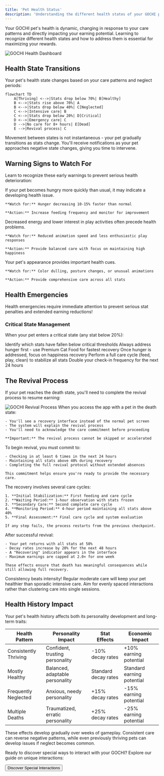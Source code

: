 ```yaml
---
title: 'Pet Health Status'
description: 'Understanding the different health states of your GOCHI pet and how they affect your earnings'
---
```


Your GOCHI pet's health is dynamic, changing in response to your care patterns and directly impacting your earning potential. Learning to recognize different health states and how to address them is essential for maximizing your rewards.

<Frame caption="Your pet's status dashboard provides a real-time view of its current health state">
  <img src="https://docs.gochipet.ai/~gitbook/image?url=https%3A%2F%2F3528066101-files.gitbook.io%2F%7E%2Ffiles%2Fv0%2Fb%2Fgitbook-x-prod.appspot.com%2Fo%2Fspaces%252FYv0htsJ66B6R2jHRwvIC%252Fuploads%252FwcaqmvXjR5c9K2CCFPBg%252FScreenshot%25202025-04-06%2520at%252018.19.59.png%3Falt%3Dmedia%26token%3D6e1cba69-6bf5-4029-bc75-168f6d2be333&width=768&dpr=1&quality=100&sign=fdf73d33&sv=2" alt="GOCHI Health Dashboard" />
</Frame>

## Health State Transitions

Your pet's health state changes based on your care patterns and neglect periods:

```mermaid
flowchart TD
    A[Thriving] <-->|Stats drop below 70%| B[Healthy]
    B <-->|Stats rise above 70%| A
    B <-->|Stats drop below 40%| C[Neglected]
    C <-->|Intensive care| B
    C <-->|Stats drop below 20%| D[Critical]
    D <-->|Emergency care| C
    D -->|No care for 8+ hours| E[Dead]
    E -->|Revival process| C
```

<Note>
Movement between states is not instantaneous - your pet gradually transitions as stats change. You'll receive notifications as your pet approaches negative state changes, giving you time to intervene.
</Note>

## Warning Signs to Watch For

Learn to recognize these early warnings to prevent serious health deterioration:

<CardGroup cols={3}>
  <Card title="Appetite Changes" icon="drumstick-bite">
    If your pet becomes hungry more quickly than usual, it may indicate a developing health issue.
    
    **Watch for:** Hunger decreasing 10-15% faster than normal
    
    **Action:** Increase feeding frequency and monitor for improvement
  </Card>
  
  <Card title="Activity Reduction" icon="battery-half">
    Decreased energy and lower interest in play activities often precede health problems.
    
    **Watch for:** Reduced animation speed and less enthusiastic play responses
    
    **Action:** Provide balanced care with focus on maintaining high happiness
  </Card>
  
  <Card title="Visual Changes" icon="eye">
    Your pet's appearance provides important health cues.
    
    **Watch for:** Color dulling, posture changes, or unusual animations
    
    **Action:** Provide comprehensive care across all stats
  </Card>
</CardGroup>

## Health Emergencies

<Warning>
Health emergencies require immediate attention to prevent serious stat penalties and extended earning reductions!
</Warning>

### Critical State Management

When your pet enters a critical state (any stat below 20%):

<Steps>
  <Step title="Assess Critical Stats">
    Identify which stats have fallen below critical thresholds
  </Step>
  <Step title="Address Hunger First">
    Always address hunger first - use Premium Cat Food for fastest recovery
  </Step>
  <Step title="Restore Happiness">
    Once hunger is addressed, focus on happiness recovery
  </Step>
  <Step title="Complete Care Cycle">
    Perform a full care cycle (feed, play, clean) to stabilize all stats
  </Step>
  <Step title="Increase Check-in Frequency">
    Double your check-in frequency for the next 24 hours
  </Step>
</Steps>

## The Revival Process

If your pet reaches the death state, you'll need to complete the revival process to resume earning:

<Frame caption="The revival interface guides you through the recovery process">
  <img src="https://media.discordapp.net/attachments/1224667348620021830/1360311116797837312/image-removebg-preview.png?ex=67faa7f3&is=67f95673&hm=ad58f1e4fd51fdaba94594300cc13d31517e681b7ce2f7ba94d8af07b7dd2a5c&=&format=webp&quality=lossless" alt="GOCHI Revival Process" />
</Frame>

<AccordionGroup>
  <Accordion title="Revival Initiation">
    When you access the app with a pet in the death state:
    
    - You'll see a recovery interface instead of the normal pet screen
    - The system will explain the revival process
    - You'll need to acknowledge the care commitment before proceeding
    
    **Important:** The revival process cannot be skipped or accelerated
  </Accordion>
  
  <Accordion title="Care Commitment">
    To begin revival, you must commit to:
    
    - Checking in at least 6 times in the next 24 hours
    - Maintaining all stats above 40% during recovery
    - Completing the full revival protocol without extended absences
    
    This commitment helps ensure you're ready to provide the necessary care.
  </Accordion>
  
  <Accordion title="Recovery Protocol">
    The recovery involves several care cycles:
    
    1. **Initial Stabilization:** First feeding and care cycle
    2. **Waiting Period:** 1-hour observation with stats frozen
    3. **Secondary Care:** Second complete care cycle
    4. **Monitoring Period:** 4-hour period maintaining all stats above 40%
    5. **Final Assessment:** Final care cycle and system evaluation
    
    If any step fails, the process restarts from the previous checkpoint.
  </Accordion>
  
  <Accordion title="Post-Revival Effects">
    After successful revival:
    
    - Your pet returns with all stats at 50%
    - Decay rates increase by 20% for the next 48 hours
    - A "Recovering" indicator appears in the interface
    - Maximum earnings are capped at 2.0× for one week
    
    These effects ensure that death has meaningful consequences while still allowing full recovery.
  </Accordion>
</AccordionGroup>

<Tip>
Consistency beats intensity! Regular moderate care will keep your pet healthier than sporadic intensive care. Aim for evenly spaced interactions rather than clustering care into single sessions.
</Tip>

## Health History Impact

Your pet's health history affects both its personality development and long-term traits:

| Health Pattern | Personality Impact | Stat Effects | Economic Impact |
|----------------|-------------------|--------------|-----------------|
| Consistently Thriving | Confident, trusting personality | -10% decay rates | +10% earning potential |
| Mostly Healthy | Balanced, adaptable personality | Standard decay rates | Standard earning potential |
| Frequently Neglected | Anxious, needy personality | +15% decay rates | -15% earning potential |
| Multiple Deaths | Traumatized, erratic personality | +25% decay rates | -25% earning potential |

<Note>
These effects develop gradually over weeks of gameplay. Consistent care can reverse negative patterns, while even previously thriving pets can develop issues if neglect becomes common.
</Note>

Ready to discover special ways to interact with your GOCHI? Explore our guide on unique interactions:

<div className="mt-8">
  <Button
    href="/special-interactions"
    size="lg"
    variant="primary"
    rightIcon="arrow-right"
  >
    Discover Special Interactions
  </Button>
</div>